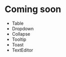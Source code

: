 
<Meta
  title="Home/Coming soon"
/>

# Coming soon

- Table
- Dropdown
- Collapse
- Tooltip
- Toast
- TextEditor